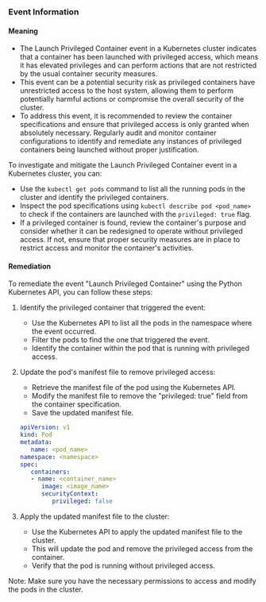 
### Event Information

#### Meaning

- The Launch Privileged Container event in a Kubernetes cluster indicates that a container has been launched with privileged access, which means it has elevated privileges and can perform actions that are not restricted by the usual container security measures.
- This event can be a potential security risk as privileged containers have unrestricted access to the host system, allowing them to perform potentially harmful actions or compromise the overall security of the cluster.
- To address this event, it is recommended to review the container specifications and ensure that privileged access is only granted when absolutely necessary. Regularly audit and monitor container configurations to identify and remediate any instances of privileged containers being launched without proper justification.

To investigate and mitigate the Launch Privileged Container event in a Kubernetes cluster, you can:
- Use the `kubectl get pods` command to list all the running pods in the cluster and identify the privileged containers.
- Inspect the pod specifications using `kubectl describe pod <pod_name>` to check if the containers are launched with the `privileged: true` flag.
- If a privileged container is found, review the container's purpose and consider whether it can be redesigned to operate without privileged access. If not, ensure that proper security measures are in place to restrict access and monitor the container's activities.

#### Remediation

To remediate the event "Launch Privileged Container" using the Python Kubernetes API, you can follow these steps:

1. Identify the privileged container that triggered the event:
   - Use the Kubernetes API to list all the pods in the namespace where the event occurred.
   - Filter the pods to find the one that triggered the event.
   - Identify the container within the pod that is running with privileged access.

2. Update the pod's manifest file to remove privileged access:
   - Retrieve the manifest file of the pod using the Kubernetes API.
   - Modify the manifest file to remove the "privileged: true" field from the container specification.
   - Save the updated manifest file.
   ```yaml
   apiVersion: v1
   kind: Pod
   metadata:
      name: <pod_name>
   namespace: <namespace>
   spec:
      containers:
      - name: <container_name>
         image: <image_name>
         securityContext:
            privileged: false
   ```

3. Apply the updated manifest file to the cluster:
   - Use the Kubernetes API to apply the updated manifest file to the cluster.
   - This will update the pod and remove the privileged access from the container.
   - Verify that the pod is running without privileged access.

Note: Make sure you have the necessary permissions to access and modify the pods in the cluster.

 